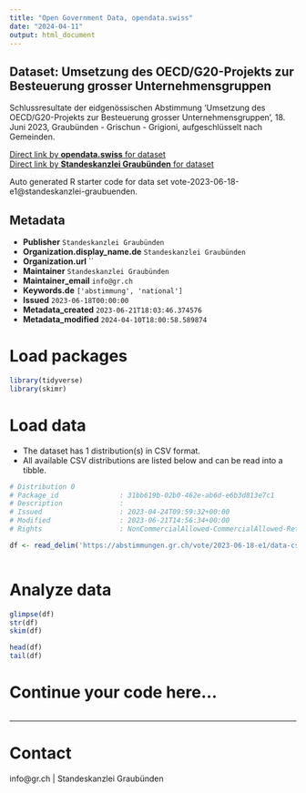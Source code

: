 ```yaml
---
title: "Open Government Data, opendata.swiss"
date: "2024-04-11"
output: html_document
---
```


## Dataset: Umsetzung des OECD/G20-Projekts zur Besteuerung grosser Unternehmensgruppen

Schlussresultate der eidgenössischen Abstimmung 'Umsetzung des OECD/G20-Projekts zur Besteuerung grosser Unternehmensgruppen', 18. Juni 2023, Graubünden - Grischun - Grigioni, aufgeschlüsselt nach Gemeinden.

[Direct link by **opendata.swiss** for dataset](https://opendata.swiss/de/dataset/umsetzung-des-oecd-g20-projekts-zur-besteuerung-grosser-unternehmensgruppen)<br>
[Direct link by **Standeskanzlei Graubünden** for dataset](https://abstimmungen.gr.ch/vote/2023-06-18-e1/data)

Auto generated R starter code for data set vote-2023-06-18-e1@standeskanzlei-graubuenden.

## Metadata

- **Publisher** `Standeskanzlei Graubünden`
- **Organization.display_name.de** `Standeskanzlei Graubünden`
- **Organization.url** ``
- **Maintainer** `Standeskanzlei Graubünden`
- **Maintainer_email** `info@gr.ch`
- **Keywords.de** `['abstimmung', 'national']`
- **Issued** `2023-06-18T00:00:00`
- **Metadata_created** `2023-06-21T18:03:46.374576`
- **Metadata_modified** `2024-04-10T18:00:58.589874`


# Load packages

```r

library(tidyverse)
library(skimr)

```

# Load data

-   The dataset has 1 distribution(s) in CSV format.
-   All available CSV distributions are listed below and can be read into a tibble.

```r

# Distribution 0
# Package_id               : 31bb619b-02b0-462e-ab6d-e6b3d813e7c1
# Description              : 
# Issued                   : 2023-04-24T09:59:32+00:00
# Modified                 : 2023-06-21T14:56:34+00:00
# Rights                   : NonCommercialAllowed-CommercialAllowed-ReferenceRequired

df <- read_delim('https://abstimmungen.gr.ch/vote/2023-06-18-e1/data-csv')



```

# Analyze data

```r

glimpse(df)
str(df)
skim(df)

head(df)
tail(df)

```

# Continue your code here...

```r

```

------------------------------------------------------------------------

# Contact

info@gr.ch | Standeskanzlei Graubünden
